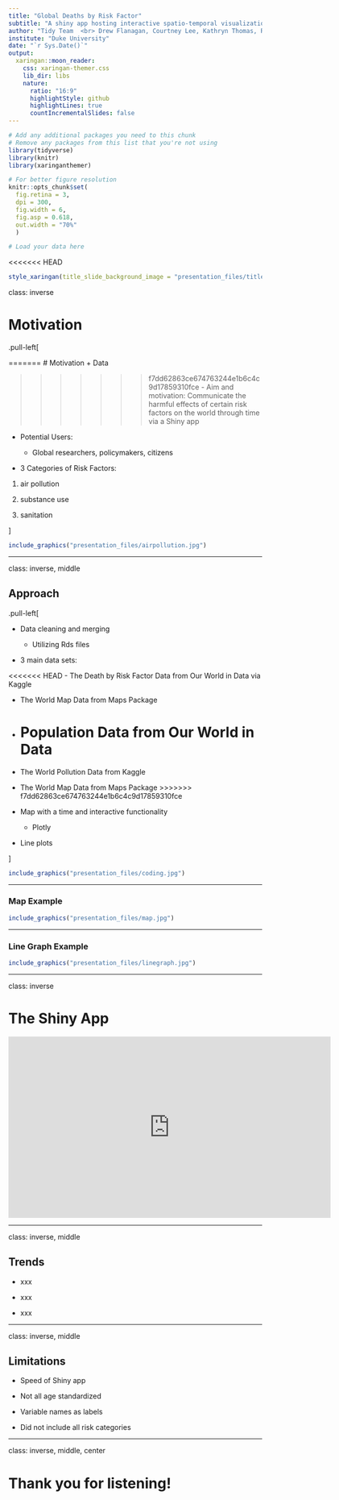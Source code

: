 ```yaml
---
title: "Global Deaths by Risk Factor"
subtitle: "A shiny app hosting interactive spatio-temporal visualizations. "
author: "Tidy Team  <br> Drew Flanagan, Courtney Lee, Kathryn Thomas, Raghav Rasal"
institute: "Duke University"
date: "`r Sys.Date()`"
output:
  xaringan::moon_reader:
    css: xaringan-themer.css
    lib_dir: libs
    nature:
      ratio: "16:9"
      highlightStyle: github
      highlightLines: true
      countIncrementalSlides: false
---
```


```r
# Add any additional packages you need to this chunk
# Remove any packages from this list that you're not using
library(tidyverse)
library(knitr)
library(xaringanthemer)
```

```r
# For better figure resolution
knitr::opts_chunk$set(
  fig.retina = 3, 
  dpi = 300, 
  fig.width = 6, 
  fig.asp = 0.618, 
  out.width = "70%"
  )
```

```r
# Load your data here
```

<<<<<<< HEAD
```r
style_xaringan(title_slide_background_image = "presentation_files/title_image.jpg")
```

class: inverse

# Motivation 

.pull-left[

=======
# Motivation + Data

>>>>>>> f7dd62863ce674763244e1b6c4c9d17859310fce
- Aim and motivation: Communicate the harmful effects of certain risk factors on 
the world through time via a Shiny app

- Potential Users:

  - Global researchers, policymakers, citizens

- 3 Categories of Risk Factors: 

1. air pollution

2. substance use

3. sanitation
  
]

```r
include_graphics("presentation_files/airpollution.jpg")
```

---

class: inverse, middle

## Approach

.pull-left[

- Data cleaning and merging
  
  - Utilizing Rds files
  
- 3 main data sets:

<<<<<<< HEAD
  - The Death by Risk Factor Data from Our World in Data via Kaggle 
  
  - The World Map Data from Maps Package
  
  - Population Data from Our World in Data
=======
  - The World Pollution Data from Kaggle
  
  - The World Map Data from Maps Package
>>>>>>> f7dd62863ce674763244e1b6c4c9d17859310fce
  
- Map with a time and interactive functionality

  - Plotly

- Line plots 

]

```r
include_graphics("presentation_files/coding.jpg")
```

---

### Map Example

```r
include_graphics("presentation_files/map.jpg")
```

---

### Line Graph Example

```r
include_graphics("presentation_files/linegraph.jpg")
```

---

class: inverse

# The Shiny App

<iframe height="360" width="640" src="https://warpwire.duke.edu/w/-VUGAA/" frameborder="0" scrolling="0" allow="autoplay *; encrypted-media *; fullscreen *; picture-in-picture *;" allowfullscreen></iframe>

---

class: inverse, middle

## Trends

- xxx

- xxx

- xxx

---

class: inverse, middle

## Limitations

- Speed of Shiny app

- Not all age standardized

- Variable names as labels

- Did not include all risk categories



---

class: inverse, middle, center

# Thank you for listening!



